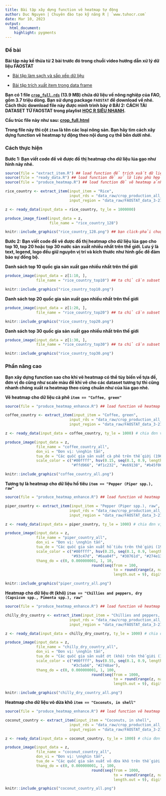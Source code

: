```yaml
---
title: Bài tập xây dựng function vẽ heatmap tự động
author: Duc Nguyen | Chuyên đào tạo kỹ năng R | `www.tuhocr.com`
date: Mar 10, 2023
output:
  html_document:
    highlight: pygments
---
```


### Đề bài

**Bài tập này kế thừa từ 2 bài trước đó trong chuỗi video hướng dẫn xử lý dữ liệu FAOSTAT**

* [Bài tập làm sạch và sắp xếp dữ liệu](https://studyr.netlify.app/faostat/data-cleaning.html)
    
* [Bài tập trích xuất item trong data frame](https://tuhocr.shinyapps.io/hack2/)

**Bạn có 1 file [`crop_full.rds`](https://studyr.netlify.app/faostat/data_raw/crop_production_all_data.rds) (13.9 MB) chứa dữ liệu về nông nghiệp của FAO, gồm 3.7 triệu dòng. Bạn sử dụng package `FAOSTAT` để download về nhé. Cách thức download file này được mình trình bày ở BÀI 2: CÁCH TẢI DATASET TỪ FAOSTAT trong playlist [HỌC R SIÊU NHANH](https://www.youtube.com/playlist?list=PLCKFKYBfLgPV07MhYMoOMlazOSS7KwKuA).**

**Cấu trúc file này như sau: [crop_full.html](https://studyr.netlify.app/faostat/crop_full.html)**

**Trong file này thì cột `item` là tên các loại nông sản. Bạn hãy tìm cách xây dựng function vẽ heatmap tự động theo nội dung cụ thể bên dưới nhé.**

### Cách thực hiện

**Bước 1: Bạn viết code để vẽ được đồ thị heatmap cho dữ liệu lúa gạo như hình này nhé.**

```r
source(file = "extract_item.R") ## load function để trích xuất dữ liệu theo item
source(file = "ready_data.R") ## load function để xử lữ liệu phù hợp vẽ heatmap
source(file = "produce_heatmap.R") ## load function để vẽ heatmap ảnh gốc để lấy vị trí tọa độ
```

```r
rice_country <- extract_item(input_item = "Rice",
                             input_rds = "data_raw/crop_production_all_data.rds",
                             input_region = "data_raw/FAOSTAT_data_3-21-2023.csv")
```

```r
z <- ready_data(input_data = rice_country, ty_le = 1000000)

produce_image_fixed(input_data = z,
                    file_name = "rice_country_128")
```

```r
knitr::include_graphics("rice_country_128.png") ## bạn click-phải chuột vào hình ảnh để xem full size nhé.
```

**Bước 2: Bạn viết code để vẽ được đồ thị heatmap cho dữ liệu lúa gạo cho top 10, top 20 hoặc top 30 nước sản xuất nhiều nhất trên thế giới. Lưu ý là text, legend, logo đều giữ nguyên vị trí và kích thước như hình gốc để đảm bảo sự đồng bộ.**

**Danh sách top 10 quốc gia sản xuất gạo nhiều nhất trên thế giới**

```r
produce_image(input_data = z[1:10, ],
              file_name = "rice_country_top10") ## ta chỉ cần subset 10 hàng đầu của matrix z

knitr::include_graphics("rice_country_top10.png")
```

**Danh sách top 20 quốc gia sản xuất gạo nhiều nhất trên thế giới**

```r
produce_image(input_data = z[1:20, ],
              file_name = "rice_country_top20") ## ta chỉ cần subset 10 hàng đầu của matrix z

knitr::include_graphics("rice_country_top20.png")
```

**Danh sách top 30 quốc gia sản xuất gạo nhiều nhất trên thế giới**

```r
produce_image(input_data = z[1:30, ],
              file_name = "rice_country_top30") ## ta chỉ cần subset 10 hàng đầu của matrix z

knitr::include_graphics("rice_country_top30.png")
```

### Phần nâng cao

**Bạn xây dựng function sao cho khi vẽ heatmap có thể tùy biến về tựa đề, đơn vị đo cũng như scale màu để khi vẽ cho các dataset tương tự thì cũng nhanh chóng xuất ra heatmap theo cùng chuẩn như của lúa gạo nhé.**

**Vẽ heatmap cho dữ liệu cà phê `item == "Coffee, green"`**

```r
source(file = "produce_heatmap_enhance.R") ## load function vẽ heatmap có nhiều tham số giúp customize đồ thị thuận tiện

coffee_country <- extract_item(input_item = "Coffee, green",
                             input_rds = "data_raw/crop_production_all_data.rds",
                             input_region = "data_raw/FAOSTAT_data_3-21-2023.csv")

z <- ready_data(input_data = coffee_country, ty_le = 1000) # chia đơn vị về nghìn tấn

produce_image(input_data = z,
              file_name = "coffee_country_all",
              don_vi = "Đơn vị: \nnghìn tấn",
              tua_de = "Các quốc gia sản xuất cà phê trên thế giới (1961–2021) | Nguồn: FAOSTAT | Đồ họa: tuhocr.com",
              scale_color = c("#00ffff", hsv(0.15, seq(0.1, 0.9, length.out = 6), 1), 
                              "#ffd966", "#f1c232", "#e69138", "#b45f06", "#783f04"))

knitr::include_graphics("coffee_country_all.png")
```

**Tương tự là heatmap cho dữ liệu hồ tiêu `item == "Pepper (Piper spp.), raw"`**

```r
source(file = "produce_heatmap_enhance.R") ## load function vẽ heatmap có nhiều tham số giúp customize đồ thị thuận tiện

piper_country <- extract_item(input_item = "Pepper (Piper spp.), raw",
                             input_rds = "data_raw/crop_production_all_data.rds",
                             input_region = "data_raw/FAOSTAT_data_3-21-2023.csv")

z <- ready_data(input_data = piper_country, ty_le = 1000) # chia đơn vị về nghìn tấn

produce_image(input_data = z,
              file_name = "piper_country_all",
              don_vi = "Đơn vị: \nnghìn tấn",
              tua_de = "Các quốc gia sản xuất hồ tiêu trên thế giới (1961–2021) | Nguồn: FAOSTAT | Đồ họa: tuhocr.com",
              scale_color = c("#00ffff", hsv(0.25, seq(0.1, 0.9, length.out = 6), 1), 
                              "#93c47d", "#6aa84f", "#38761d", "#274e13", "#1b360d"),
              thang_do = c(0, 0.000000001, 1, 10, 
                                       round(seq(from = 100, 
                                                 to = round(range(z, na.rm = TRUE)[2]*1.2, digits = -2),
                                                 length.out = 9), digits = 0))) ## chủ động thay đổi thang đo heatmap

knitr::include_graphics("piper_country_all.png")
```

**Heatmap cho dữ liệu ớt (khô) `item == "Chillies and peppers, dry (Capsicum spp., Pimenta spp.), raw"`**

```r
source(file = "produce_heatmap_enhance.R") ## load function vẽ heatmap có nhiều tham số giúp customize đồ thị thuận tiện

chilly_dry_country <- extract_item(input_item = "Chillies and peppers, dry (Capsicum spp., Pimenta spp.), raw",
                             input_rds = "data_raw/crop_production_all_data.rds",
                             input_region = "data_raw/FAOSTAT_data_3-21-2023.csv")

z <- ready_data(input_data = chilly_dry_country, ty_le = 1000) # chia đơn vị về nghìn tấn

produce_image(input_data = z,
              file_name = "chilly_dry_country_all",
              don_vi = "Đơn vị: \nnghìn tấn",
              tua_de = "Các quốc gia sản xuất ớt (khô) trên thế giới (1961–2021) | Nguồn: FAOSTAT | Đồ họa: tuhocr.com",
              scale_color = c("#00ffff", hsv(0.55, seq(0.1, 0.9, length.out = 9), 1), 
                              "#3c5ab6", "#2748ae"),
              thang_do = c(0, 0.000000001, 1, 100, 
                                       round(seq(from = 1000, 
                                                 to = round(range(z, na.rm = TRUE)[2]*1.1, digits = -2),
                                                 length.out = 9), digits = -2))) ## chủ động thay đổi thang đo heatmap

knitr::include_graphics("chilly_dry_country_all.png")
```

**Heatmap cho dữ liệu vỏ dừa khô `item == "Coconuts, in shell"`**

```r
source(file = "produce_heatmap_enhance.R") ## load function vẽ heatmap có nhiều tham số giúp customize đồ thị thuận tiện

coconut_country <- extract_item(input_item = "Coconuts, in shell",
                             input_rds = "data_raw/crop_production_all_data.rds",
                             input_region = "data_raw/FAOSTAT_data_3-21-2023.csv")

z <- ready_data(input_data = coconut_country, ty_le = 1000) # chia đơn vị về nghìn tấn

produce_image(input_data = z,
              file_name = "coconut_country_all",
              don_vi = "Đơn vị: \nnghìn tấn",
              tua_de = "Các quốc gia sản xuất vỏ dừa khô trên thế giới (1961–2021) | Nguồn: FAOSTAT | Đồ họa: tuhocr.com",
              thang_do = c(0, 0.000000001, 1, 100, 
                                       round(seq(from = 1000, 
                                                 to = round(range(z, na.rm = TRUE)[2]*1.2, digits = -4),
                                                 length.out = 9), digits = -3))) ## chủ động thay đổi thang đo heatmap

knitr::include_graphics("coconut_country_all.png")
```




